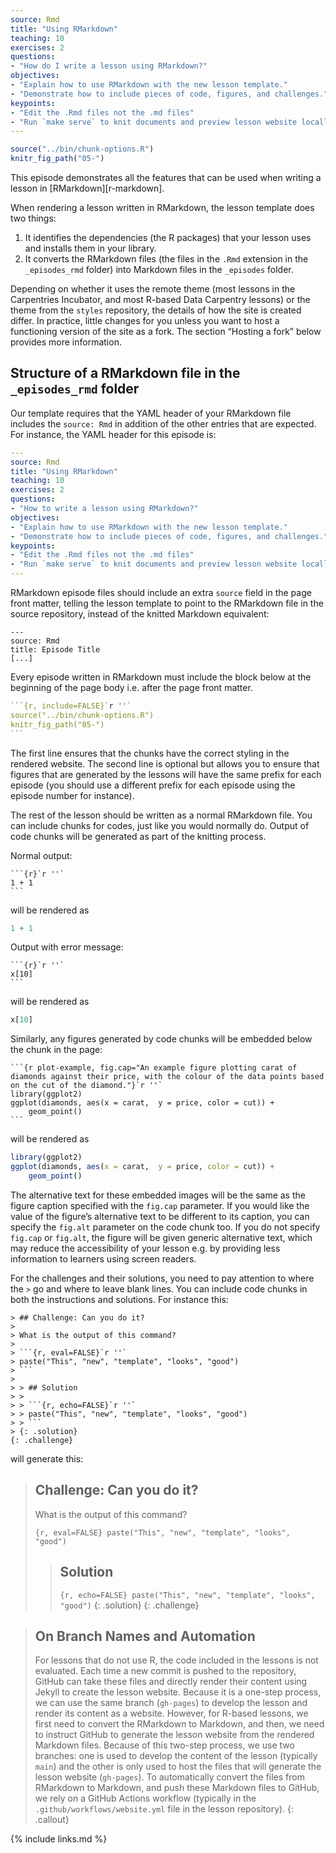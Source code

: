 ```yaml
---
source: Rmd
title: "Using RMarkdown"
teaching: 10
exercises: 2
questions:
- "How do I write a lesson using RMarkdown?"
objectives:
- "Explain how to use RMarkdown with the new lesson template."
- "Demonstrate how to include pieces of code, figures, and challenges."
keypoints:
- "Edit the .Rmd files not the .md files"
- "Run `make serve` to knit documents and preview lesson website locally"
---
```


```r
source("../bin/chunk-options.R")
knitr_fig_path("05-")
```


This episode demonstrates all the features that can be used when writing a
lesson in [RMarkdown][r-markdown].

When rendering a lesson written in RMarkdown, the lesson template does two
things:

1. It identifies the dependencies (the R packages) that your lesson uses and
   installs them in your library.
2. It converts the RMarkdown files (the files in the `.Rmd` extension in the
   `_episodes_rmd` folder) into Markdown files in the `_episodes` folder.

Depending on whether it uses the remote theme (most lessons in the
Carpentries Incubator, and most R-based Data Carpentry lessons) or the theme
from the `styles` repository, the details of how the site is created differ. In
practice, little changes for you unless you want to host a functioning version
of the site as a fork. The section "Hosting a fork" below provides more
information.

## Structure of a RMarkdown file in the `_episodes_rmd` folder

Our template requires that the YAML header of your RMarkdown file includes the
`source: Rmd` in addition of the other entries that are expected. For instance, the YAML header for 
this episode is:

```yaml
---
source: Rmd
title: "Using RMarkdown"
teaching: 10
exercises: 2
questions:
- "How to write a lesson using RMarkdown?"
objectives:
- "Explain how to use RMarkdown with the new lesson template."
- "Demonstrate how to include pieces of code, figures, and challenges."
keypoints:
- "Edit the .Rmd files not the .md files"
- "Run `make serve` to knit documents and preview lesson website locally"
---
```

RMarkdown episode files should include an extra `source` field in the page
front matter, telling the lesson template to point to the RMarkdown file
in the source repository, instead of the knitted Markdown equivalent:

```
---
source: Rmd
title: Episode Title
[...]
```


Every episode written in RMarkdown must include the block below
at the beginning of the page body i.e. after the page front matter.

````r
```{r, include=FALSE}`r ''`
source("../bin/chunk-options.R")
knitr_fig_path("05-")
```
````

The first line ensures that the chunks
have the correct styling in the rendered website. The second line is optional
but allows you to ensure that figures that are generated by the lessons will
have the same prefix for each episode (you should use a different prefix for
each episode using the episode number for instance).

The rest of the lesson should be written as a normal RMarkdown file. You can
include chunks for codes, just like you would normally do.
Output of code chunks will be generated as part of the knitting process.

Normal output:

````
```{r}`r ''`
1 + 1
```
````

will be rendered as

```r
1 + 1
```

Output with error message:

````
```{r}`r ''`
x[10]
```
````

will be rendered as

```r
x[10]
```

Similarly, any figures generated by code chunks will be embedded below the chunk
in the page:

````
```{r plot-example, fig.cap="An example figure plotting carat of diamonds against their price, with the colour of the data points based on the cut of the diamond."}`r ''`
library(ggplot2)
ggplot(diamonds, aes(x = carat,  y = price, color = cut)) +
    geom_point()
```
````

will be rendered as

```r
library(ggplot2)
ggplot(diamonds, aes(x = carat,  y = price, color = cut)) +
    geom_point()
```

The alternative text for these embedded images will be the same as
the figure caption specified with the `fig.cap` parameter.
If you would like the value of the figure's alternative text to be different to
its caption, you can specify the `fig.alt` parameter on the code chunk too.
If you do not specify `fig.cap` or `fig.alt`, the figure will be given generic
alternative text, which may reduce the accessibility of your lesson
e.g. by providing less information to learners using screen readers.



For the challenges and their solutions, you need to pay attention to where the
`>` go and where to leave blank lines. You can include code chunks in both the
instructions and solutions. For instance this:

````
> ## Challenge: Can you do it?
>
> What is the output of this command?
>
> ```{r, eval=FALSE}`r ''`
> paste("This", "new", "template", "looks", "good")
> ```
>
> > ## Solution
> >
> > ```{r, echo=FALSE}`r ''`
> > paste("This", "new", "template", "looks", "good")
> > ```
> {: .solution}
{: .challenge}
````

will generate this:

> ## Challenge: Can you do it?
>
> What is the output of this command?
>
> ```{r, eval=FALSE}
> paste("This", "new", "template", "looks", "good")
> ```
>
> > ## Solution
> >
> > ```{r, echo=FALSE}
> > paste("This", "new", "template", "looks", "good")
> > ```
> {: .solution}
{: .challenge}


> ## On Branch Names and Automation
>
> For lessons that do not use R, the code included in the lessons is not
> evaluated. Each time a new commit is pushed to the repository, GitHub can take
> these files and directly render their content using Jekyll to create the lesson
> website. Because it is a one-step process, we can use the same branch
> (`gh-pages`) to develop the lesson and render its content as a website. However,
> for R-based lessons, we first need to convert the RMarkdown to Markdown, and
> then, we need to instruct GitHub to generate the lesson website from the rendered
> Markdown files. Because of this two-step process, we use two branches: one is
> used to develop the content of the lesson (typically `main`) and the other is only
> used to host the files that will generate the lesson website (`gh-pages`). To
> automatically convert the files from RMarkdown to Markdown, and push these
> Markdown files to GitHub, we rely on a GitHub Actions workflow (typically in the
> `.github/workflows/website.yml` file in the lesson repository).
{: .callout}

{% include links.md %}
